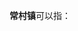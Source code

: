 '''常村镇'''可以指：
{{PRC admin/disambig|41/04/22/107/000|41/07/28/105/000|41/07/82/105/000}}
{{disambig|cat=三字中国镇名消歧义}}